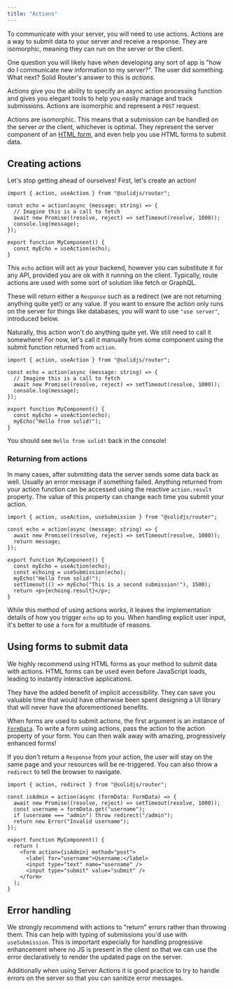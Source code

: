 ```yaml
---
title: "Actions"
---
```


To communicate with your server, you will need to use actions. 
Actions are a way to submit data to your server and receive a response. 
They are isomorphic, meaning they can run on the server or the client.

One question you will likely have when developing any sort of app is "how do I communicate new information to my server?". 
The user did something.
 What next? Solid Router's answer to this is _actions_.

Actions give you the ability to specify an async action processing function and gives you elegant tools to help you easily manage and track submissions. Actions are isomorphic and represent a `POST` request.

Actions are isomorphic. This means that a submission can be handled on the server _or_ the client, whichever is optimal. They represent the server component of an [HTML form](https://developer.mozilla.org/en-US/docs/Web/HTML/Element/form), and even help you use HTML forms to submit data.

## Creating actions

Let's stop getting ahead of ourselves! First, let's create an action!

```tsx twoslash
import { action, useAction } from "@solidjs/router";

const echo = action(async (message: string) => {
  // Imagine this is a call to fetch
  await new Promise((resolve, reject) => setTimeout(resolve, 1000));
  console.log(message);
});

export function MyComponent() {
  const myEcho = useAction(echo);
}
```

This `echo` action will act as your backend, however you can substitute it for any API, provided you are ok with it running on the client. Typically, route actions are used with some sort of solution like fetch or GraphQL.

These will return either a `Response` such as a redirect (we are not returning anything quite yet!) or any value. If you want to ensure the action only runs on the server for things like databases, you will want to use `"use server"`, introduced below.

Naturally, this action won't do anything quite yet. We still need to call it somewhere! For now, let's call it manually from some component using the submit function returned from `action`.

```tsx twoslash
import { action, useAction } from "@solidjs/router";

const echo = action(async (message: string) => {
  // Imagine this is a call to fetch
  await new Promise((resolve, reject) => setTimeout(resolve, 1000));
  console.log(message);
});

export function MyComponent() {
  const myEcho = useAction(echo);
  myEcho("Hello from solid!");
}
```

You should see `Hello from solid!` back in the console!

### Returning from actions

In many cases, after submitting data the server sends some data back as well. Usually an error message if something failed. Anything returned from your action function can be accessed using the reactive `action.result` property. The value of this property can change each time you submit your action.

```tsx twoslash
import { action, useAction, useSubmission } from "@solidjs/router";

const echo = action(async (message: string) => {
  await new Promise((resolve, reject) => setTimeout(resolve, 1000));
  return message;
});

export function MyComponent() {
  const myEcho = useAction(echo);
  const echoing = useSubmission(echo);
  myEcho("Hello from solid!");
  setTimeout(() => myEcho("This is a second submission!"), 1500);
  return <p>{echoing.result}</p>;
}
```

While this method of using actions works, it leaves the implementation details of how you trigger `echo` up to you. When handling explicit user input, it's better to use a `form` for a multitude of reasons.

## Using forms to submit data

We highly recommend using HTML forms as your method to submit data with actions. HTML forms can be used even before JavaScript loads, leading to instantly interactive applications.

They have the added benefit of implicit accessibility. They can save you valuable time that would have otherwise been spent designing a UI library that will never have the aforementioned benefits.

When forms are used to submit actions, the first argument is an instance of [`FormData`](https://developer.mozilla.org/en-US/docs/Web/API/FormData). To write a form using actions, pass the action to the action property of your form. You can then walk away with amazing, progressively enhanced forms!

If you don't return a `Response` from your action, the user will stay on the same page and your resources will be re-triggered. You can also throw a `redirect` to tell the browser to navigate.

```tsx twoslash
import { action, redirect } from "@solidjs/router";

const isAdmin = action(async (formData: FormData) => {
  await new Promise((resolve, reject) => setTimeout(resolve, 1000));
  const username = formData.get("username");
  if (username === "admin") throw redirect("/admin");
  return new Error("Invalid username");
});

export function MyComponent() {
  return (
    <form action={isAdmin} method="post">
      <label for="username">Username:</label>
      <input type="text" name="username" />
      <input type="submit" value="submit" />
    </form>
  );
}
```

## Error handling

We strongly recommend with actions to "return" errors rather than throwing them. This can help with typing of submissions you'd use with `useSubmission`. This is important especially for handling progressive enhancement where no JS is present in the client so that we can use the error declaratively to render the updated page on the server.

Additionally when using Server Actions it is good practice to try to handle errors on the server so that you can sanitize error messages.